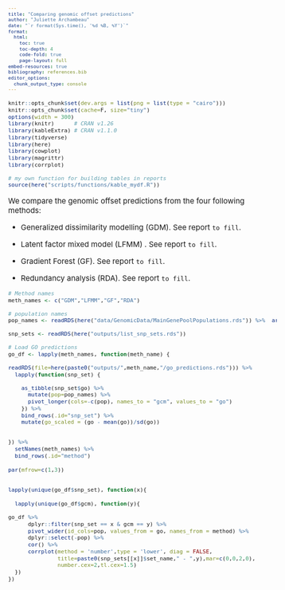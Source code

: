```yaml
---
title: "Comparing genomic offset predictions"
author: "Juliette Archambeau"
date: "`r format(Sys.time(), '%d %B, %Y')`"
format: 
  html:
    toc: true
    toc-depth: 4
    code-fold: true
    page-layout: full
embed-resources: true
bibliography: references.bib
editor_options: 
  chunk_output_type: console
---
```


<style type="text/css">
body {
   font-size: 15px;
}
code.r{
  font-size: 11px;
}
pre {
  font-size: 11px
}

table {
  font-size: 11px
}
</style>

```r
knitr::opts_chunk$set(dev.args = list(png = list(type = "cairo")))
knitr::opts_chunk$set(cache=F, size="tiny")
options(width = 300)
library(knitr)      # CRAN v1.26
library(kableExtra) # CRAN v1.1.0
library(tidyverse)
library(here)
library(cowplot)
library(magrittr)
library(corrplot)

# my own function for building tables in reports
source(here("scripts/functions/kable_mydf.R"))
```

We compare the genomic offset predictions from the four following methods:

  - Generalized dissimilarity modelling (GDM). See report `to fill`.
  
  - Latent factor mixed model (LFMM) . See report `to fill`.
  
  - Gradient Forest (GF). See report `to fill`.
  
  - Redundancy analysis (RDA). See report `to fill`.
  

```r
# Method names
meth_names <- c("GDM","LFMM","GF","RDA")

# population names
pop_names <- readRDS(here("data/GenomicData/MainGenePoolPopulations.rds")) %>%  arrange(pop) %>% pull(pop)

snp_sets <- readRDS(here("outputs/list_snp_sets.rds"))

# Load GO predictions
go_df <- lapply(meth_names, function(meth_name) {
  
readRDS(file=here(paste0("outputs/",meth_name,"/go_predictions.rds"))) %>% 
  lapply(function(snp_set) {

    as_tibble(snp_set$go) %>%
      mutate(pop=pop_names) %>% 
      pivot_longer(cols=-c(pop), names_to = "gcm", values_to = "go")
    }) %>% 
    bind_rows(.id="snp_set") %>% 
    mutate(go_scaled = (go - mean(go))/sd(go))


}) %>% 
  setNames(meth_names) %>% 
  bind_rows(.id="method")
```


```r
par(mfrow=c(1,3))


lapply(unique(go_df$snp_set), function(x){
  
  lapply(unique(go_df$gcm), function(y){
    
go_df %>% 
      dplyr::filter(snp_set == x & gcm == y) %>% 
      pivot_wider(id_cols=pop, values_from = go, names_from = method) %>% 
      dplyr::select(-pop) %>% 
      cor() %>% 
      corrplot(method = 'number',type = 'lower', diag = FALSE,
               title=paste0(snp_sets[[x]]$set_name," - ",y),mar=c(0,0,2,0),
               number.cex=2,tl.cex=1.5)
  })
})
```


